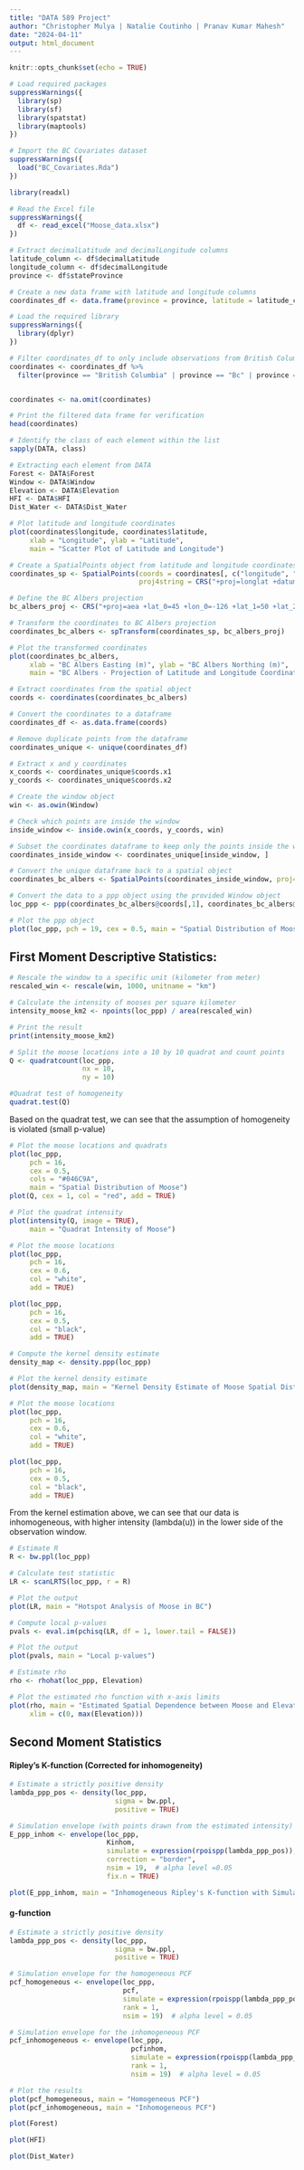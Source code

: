 ```yaml
---
title: "DATA 589 Project"
author: "Christopher Mulya | Natalie Coutinho | Pranav Kumar Mahesh"
date: "2024-04-11"
output: html_document
---
```


```r
knitr::opts_chunk$set(echo = TRUE)
```

```r
# Load required packages
suppressWarnings({
  library(sp)
  library(sf)
  library(spatstat)
  library(maptools)
})

# Import the BC Covariates dataset
suppressWarnings({
  load("BC_Covariates.Rda")
})

library(readxl)

# Read the Excel file
suppressWarnings({
  df <- read_excel("Moose_data.xlsx")
})

# Extract decimalLatitude and decimalLongitude columns
latitude_column <- df$decimalLatitude
longitude_column <- df$decimalLongitude
province <- df$stateProvince

# Create a new data frame with latitude and longitude columns
coordinates_df <- data.frame(province = province, latitude = latitude_column, longitude = longitude_column)

# Load the required library
suppressWarnings({
  library(dplyr)
})

# Filter coordinates_df to only include observations from British Columbia (BC)
coordinates <- coordinates_df %>%
  filter(province == "British Columbia" | province == "Bc" | province == "Canada - British Columbia (BC)")


coordinates <- na.omit(coordinates)

# Print the filtered data frame for verification
head(coordinates)
```

```r
# Identify the class of each element within the list
sapply(DATA, class)
```

```r
# Extracting each element from DATA
Forest <- DATA$Forest
Window <- DATA$Window
Elevation <- DATA$Elevation
HFI <- DATA$HFI
Dist_Water <- DATA$Dist_Water
```

```r
# Plot latitude and longitude coordinates
plot(coordinates$longitude, coordinates$latitude, 
     xlab = "Longitude", ylab = "Latitude",
     main = "Scatter Plot of Latitude and Longitude")
```


```r
# Create a SpatialPoints object from latitude and longitude coordinates
coordinates_sp <- SpatialPoints(coords = coordinates[, c("longitude", "latitude")], 
                                proj4string = CRS("+proj=longlat +datum=WGS84"))

# Define the BC Albers projection
bc_albers_proj <- CRS("+proj=aea +lat_0=45 +lon_0=-126 +lat_1=50 +lat_2=58.5 +x_0=1000000 +y_0=0 +datum=NAD83 +units=m +no_defs")

# Transform the coordinates to BC Albers projection
coordinates_bc_albers <- spTransform(coordinates_sp, bc_albers_proj)

# Plot the transformed coordinates
plot(coordinates_bc_albers, 
     xlab = "BC Albers Easting (m)", ylab = "BC Albers Northing (m)",
     main = "BC Albers - Projection of Latitude and Longitude Coordinates")
```

```r
# Extract coordinates from the spatial object
coords <- coordinates(coordinates_bc_albers)

# Convert the coordinates to a dataframe
coordinates_df <- as.data.frame(coords)

# Remove duplicate points from the dataframe
coordinates_unique <- unique(coordinates_df)

# Extract x and y coordinates
x_coords <- coordinates_unique$coords.x1
y_coords <- coordinates_unique$coords.x2

# Create the window object
win <- as.owin(Window)

# Check which points are inside the window
inside_window <- inside.owin(x_coords, y_coords, win)

# Subset the coordinates dataframe to keep only the points inside the window
coordinates_inside_window <- coordinates_unique[inside_window, ]

# Convert the unique dataframe back to a spatial object
coordinates_bc_albers <- SpatialPoints(coordinates_inside_window, proj4string = CRS(proj4string(coordinates_bc_albers)))
```

```r
# Convert the data to a ppp object using the provided Window object
loc_ppp <- ppp(coordinates_bc_albers@coords[,1], coordinates_bc_albers@coords[,2], window = win)

# Plot the ppp object
plot(loc_ppp, pch = 19, cex = 0.5, main = "Spatial Distribution of Moose")
```

## First Moment Descriptive Statistics:

```r
# Rescale the window to a specific unit (kilometer from meter)
rescaled_win <- rescale(win, 1000, unitname = "km") 

# Calculate the intensity of mooses per square kilometer
intensity_moose_km2 <- npoints(loc_ppp) / area(rescaled_win)

# Print the result
print(intensity_moose_km2)
```

```r
# Split the moose locations into a 10 by 10 quadrat and count points
Q <- quadratcount(loc_ppp,
                  nx = 10,
                  ny = 10)

#Quadrat test of homogeneity 
quadrat.test(Q)
```
Based on the quadrat test, we can see that the assumption of homogeneity is violated (small p-value)

```r
# Plot the moose locations and quadrats
plot(loc_ppp,
     pch = 16,
     cex = 0.5,
     cols = "#046C9A",
     main = "Spatial Distribution of Moose")
plot(Q, cex = 1, col = "red", add = TRUE)
```

```r
# Plot the quadrat intensity
plot(intensity(Q, image = TRUE),
     main = "Quadrat Intensity of Moose")

# Plot the moose locations
plot(loc_ppp,
     pch = 16,
     cex = 0.6,
     col = "white",
     add = TRUE)

plot(loc_ppp,
     pch = 16,
     cex = 0.5,
     col = "black",
     add = TRUE)
```

```r
# Compute the kernel density estimate
density_map <- density.ppp(loc_ppp)

# Plot the kernel density estimate
plot(density_map, main = "Kernel Density Estimate of Moose Spatial Distribution")

# Plot the moose locations
plot(loc_ppp,
     pch = 16,
     cex = 0.6,
     col = "white",
     add = TRUE)

plot(loc_ppp,
     pch = 16,
     cex = 0.5,
     col = "black",
     add = TRUE)
```
From the kernel estimation above, we can see that our data is inhomogeneous, with higher intensity (lambda(u)) in the lower side of the observation window.

```r
# Estimate R
R <- bw.ppl(loc_ppp)

# Calculate test statistic
LR <- scanLRTS(loc_ppp, r = R)

# Plot the output 
plot(LR, main = "Hotspot Analysis of Moose in BC")
```


```r
# Compute local p-values
pvals <- eval.im(pchisq(LR, df = 1, lower.tail = FALSE))

# Plot the output
plot(pvals, main = "Local p-values")
```

```r
# Estimate rho
rho <- rhohat(loc_ppp, Elevation)

# Plot the estimated rho function with x-axis limits
plot(rho, main = "Estimated Spatial Dependence between Moose and Elevation", 
     xlim = c(0, max(Elevation)))
```

## Second Moment Statistics

#### Ripley's K-function (Corrected for inhomogeneity)

```r
# Estimate a strictly positive density
lambda_ppp_pos <- density(loc_ppp,
                          sigma = bw.ppl,
                          positive = TRUE)

# Simulation envelope (with points drawn from the estimated intensity)
E_ppp_inhom <- envelope(loc_ppp,
                        Kinhom,
                        simulate = expression(rpoispp(lambda_ppp_pos)),
                        correction = "border",
                        nsim = 19,  # alpha level =0.05
                        fix.n = TRUE)

plot(E_ppp_inhom, main = "Inhomogeneous Ripley's K-function with Simulation Envelope", lwd = 2)
```


#### g-function
```r
# Estimate a strictly positive density
lambda_ppp_pos <- density(loc_ppp,
                          sigma = bw.ppl,
                          positive = TRUE)

# Simulation envelope for the homogeneous PCF
pcf_homogeneous <- envelope(loc_ppp,
                            pcf,
                            simulate = expression(rpoispp(lambda_ppp_pos)),
                            rank = 1,
                            nsim = 19)  # alpha level = 0.05

# Simulation envelope for the inhomogeneous PCF
pcf_inhomogeneous <- envelope(loc_ppp,
                              pcfinhom,
                              simulate = expression(rpoispp(lambda_ppp_pos)),
                              rank = 1,
                              nsim = 19)  # alpha level = 0.05

# Plot the results
plot(pcf_homogeneous, main = "Homogeneous PCF")
plot(pcf_inhomogeneous, main = "Inhomogeneous PCF")
```

```r
plot(Forest)
```

```r
plot(HFI)
```
```r
plot(Dist_Water)
```

